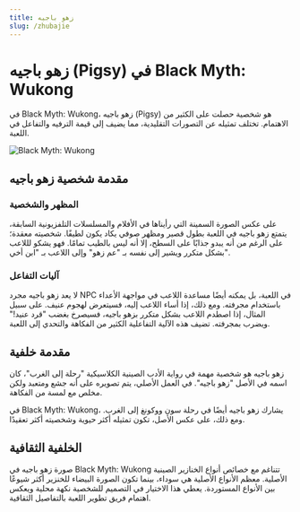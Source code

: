 ```yaml
---
title: زهو باجيه
slug: /zhubajie
---
```


# زهو باجيه (Pigsy) في Black Myth: Wukong

في Black Myth: Wukong، زهو باجيه (Pigsy) هو شخصية حصلت على الكثير من الاهتمام. تختلف تمثيله عن التصورات التقليدية، مما يضيف إلى قيمة الترفيه والتفاعل في اللعبة.

<img src="https://image.informedainews.com/freecompress-bajie.png" alt="Black Myth: Wukong"/>

## مقدمة شخصية زهو باجيه

### المظهر والشخصية

على عكس الصورة السمينة التي رأيناها في الأفلام والمسلسلات التلفزيونية السابقة، يتمتع زهو باجيه في اللعبة بطول قصير ومظهر صوفي يكاد يكون لطيفًا. شخصيته معقدة؛ على الرغم من أنه يبدو جذابًا على السطح، إلا أنه ليس بالطيب تمامًا. فهو يشكو لللاعب بشكل متكرر ويشير إلى نفسه بـ "عم زهو" وإلى اللاعب بـ "ابن أخي".

### آليات التفاعل

لا يعد زهو باجيه مجرد NPC في اللعبة، بل يمكنه أيضًا مساعدة اللاعب في مواجهة الأعداء باستخدام مجرفته. ومع ذلك، إذا أساء اللاعب إليه، فسيتعرض لهجوم عنيف. على سبيل المثال، إذا اصطدم اللاعب بشكل متكرر بزهو باجيه، فسيصرخ بغضب "قرد عنيد!" ويضرب بمجرفته. تضيف هذه الآلية التفاعلية الكثير من الفكاهة والتحدي إلى اللعبة.

## مقدمة خلفية

زهو باجيه هو شخصية مهمة في رواية الأدب الصينية الكلاسيكية "رحلة إلى الغرب"، كان اسمه في الأصل "زهو باجيه". في العمل الأصلي، يتم تصويره على أنه جشع ومتعبد ولكن مخلص مع لمسة من الفكاهة.

في Black Myth: Wukong، يشارك زهو باجيه أيضًا في رحلة سون ووكونغ إلى الغرب. ومع ذلك، على عكس الأصل، تكون تمثيله أكثر حيوية وشخصيته أكثر تعقيدًا.

## الخلفية الثقافية

صورة زهو باجيه في Black Myth: Wukong تتناغم مع خصائص أنواع الخنازير الصينية الأصلية. معظم الأنواع الأصلية هي سوداء، بينما تكون الصورة البيضاء للخنزير أكثر شيوعًا بين الأنواع المستوردة. يعطي هذا الاختيار في التصميم للشخصية نكهة محلية ويعكس اهتمام فريق تطوير اللعبة بالتفاصيل الثقافية.